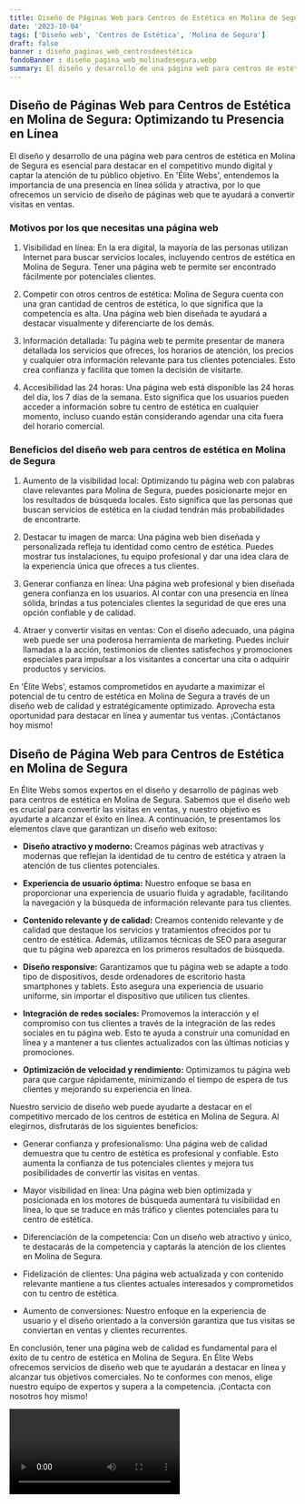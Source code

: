 ```yaml
---
title: Diseño de Páginas Web para Centros de Estética en Molina de Segura
date: '2023-10-04'
tags: ['Diseño web', 'Centros de Estética', 'Molina de Segura']
draft: false
banner : diseño_paginas_web_centrosdeestética
fondoBanner : diseño_pagina_web_molinadesegura.webp
summary: El diseño y desarrollo de una página web para centros de estética en Molina de Segura es esencial para destacar en el competitivo mundo digital y captar la atención de tu público objetivo. En 'Élite Webs', entendemos la importancia de una presencia en línea sólida y atractiva, por lo que ofrecemos un servicio de diseño de páginas web que te ayudará a convertir visitas en ventas.
---
```


## Diseño de Páginas Web para Centros de Estética en Molina de Segura: Optimizando tu Presencia en Línea

El diseño y desarrollo de una página web para centros de estética en Molina de Segura es esencial para destacar en el competitivo mundo digital y captar la atención de tu público objetivo. En 'Élite Webs', entendemos la importancia de una presencia en línea sólida y atractiva, por lo que ofrecemos un servicio de diseño de páginas web que te ayudará a convertir visitas en ventas.

### Motivos por los que necesitas una página web

1. Visibilidad en línea: En la era digital, la mayoría de las personas utilizan Internet para buscar servicios locales, incluyendo centros de estética en Molina de Segura. Tener una página web te permite ser encontrado fácilmente por potenciales clientes.

2. Competir con otros centros de estética: Molina de Segura cuenta con una gran cantidad de centros de estética, lo que significa que la competencia es alta. Una página web bien diseñada te ayudará a destacar visualmente y diferenciarte de los demás.

3. Información detallada: Tu página web te permite presentar de manera detallada los servicios que ofreces, los horarios de atención, los precios y cualquier otra información relevante para tus clientes potenciales. Esto crea confianza y facilita que tomen la decisión de visitarte.

4. Accesibilidad las 24 horas: Una página web está disponible las 24 horas del día, los 7 días de la semana. Esto significa que los usuarios pueden acceder a información sobre tu centro de estética en cualquier momento, incluso cuando están considerando agendar una cita fuera del horario comercial.

### Beneficios del diseño web para centros de estética en Molina de Segura

1. Aumento de la visibilidad local: Optimizando tu página web con palabras clave relevantes para Molina de Segura, puedes posicionarte mejor en los resultados de búsqueda locales. Esto significa que las personas que buscan servicios de estética en la ciudad tendrán más probabilidades de encontrarte.

2. Destacar tu imagen de marca: Una página web bien diseñada y personalizada refleja tu identidad como centro de estética. Puedes mostrar tus instalaciones, tu equipo profesional y dar una idea clara de la experiencia única que ofreces a tus clientes.

3. Generar confianza en línea: Una página web profesional y bien diseñada genera confianza en los usuarios. Al contar con una presencia en línea sólida, brindas a tus potenciales clientes la seguridad de que eres una opción confiable y de calidad.

4. Atraer y convertir visitas en ventas: Con el diseño adecuado, una página web puede ser una poderosa herramienta de marketing. Puedes incluir llamadas a la acción, testimonios de clientes satisfechos y promociones especiales para impulsar a los visitantes a concertar una cita o adquirir productos y servicios.

En 'Élite Webs', estamos comprometidos en ayudarte a maximizar el potencial de tu centro de estética en Molina de Segura a través de un diseño web de calidad y estratégicamente optimizado. Aprovecha esta oportunidad para destacar en línea y aumentar tus ventas. ¡Contáctanos hoy mismo!

<GifSeo />

<Cta />

## Diseño de Página Web para Centros de Estética en Molina de Segura

En Élite Webs somos expertos en el diseño y desarrollo de páginas web para centros de estética en Molina de Segura. Sabemos que el diseño web es crucial para convertir las visitas en ventas, y nuestro objetivo es ayudarte a alcanzar el éxito en línea. A continuación, te presentamos los elementos clave que garantizan un diseño web exitoso:

- **Diseño atractivo y moderno:** Creamos páginas web atractivas y modernas que reflejan la identidad de tu centro de estética y atraen la atención de tus clientes potenciales.

- **Experiencia de usuario óptima:** Nuestro enfoque se basa en proporcionar una experiencia de usuario fluida y agradable, facilitando la navegación y la búsqueda de información relevante para tus clientes.

- **Contenido relevante y de calidad:** Creamos contenido relevante y de calidad que destaque los servicios y tratamientos ofrecidos por tu centro de estética. Además, utilizamos técnicas de SEO para asegurar que tu página web aparezca en los primeros resultados de búsqueda.

- **Diseño responsive:** Garantizamos que tu página web se adapte a todo tipo de dispositivos, desde ordenadores de escritorio hasta smartphones y tablets. Esto asegura una experiencia de usuario uniforme, sin importar el dispositivo que utilicen tus clientes.

- **Integración de redes sociales:** Promovemos la interacción y el compromiso con tus clientes a través de la integración de las redes sociales en tu página web. Esto te ayuda a construir una comunidad en línea y a mantener a tus clientes actualizados con las últimas noticias y promociones.

- **Optimización de velocidad y rendimiento:** Optimizamos tu página web para que cargue rápidamente, minimizando el tiempo de espera de tus clientes y mejorando su experiencia en línea.

Nuestro servicio de diseño web puede ayudarte a destacar en el competitivo mercado de los centros de estética en Molina de Segura. Al elegirnos, disfrutarás de los siguientes beneficios:

- Generar confianza y profesionalismo: Una página web de calidad demuestra que tu centro de estética es profesional y confiable. Esto aumenta la confianza de tus potenciales clientes y mejora tus posibilidades de convertir las visitas en ventas.

- Mayor visibilidad en línea: Una página web bien optimizada y posicionada en los motores de búsqueda aumentará tu visibilidad en línea, lo que se traduce en más tráfico y clientes potenciales para tu centro de estética.

- Diferenciación de la competencia: Con un diseño web atractivo y único, te destacarás de la competencia y captarás la atención de los clientes en Molina de Segura.

- Fidelización de clientes: Una página web actualizada y con contenido relevante mantiene a tus clientes actuales interesados y comprometidos con tu centro de estética.

- Aumento de conversiones: Nuestro enfoque en la experiencia de usuario y el diseño orientado a la conversión garantiza que tus visitas se conviertan en ventas y clientes recurrentes.

En conclusión, tener una página web de calidad es fundamental para el éxito de tu centro de estética en Molina de Segura. En Élite Webs ofrecemos servicios de diseño web que te ayudarán a destacar en línea y alcanzar tus objetivos comerciales. No te conformes con menos, elige nuestro equipo de expertos y supera a la competencia. ¡Contacta con nosotros hoy mismo!

<Video />

<CtaBot job='Centros de Estética' city='Molina de Segura'/>

<Gmaps query='Molina de Segura+españa+maps' />